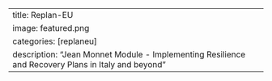---
title: Replan-EU
image: featured.png
categories: [replaneu]
description: "Jean Monnet Module - Implementing Resilience and Recovery Plans in Italy and beyond"
---